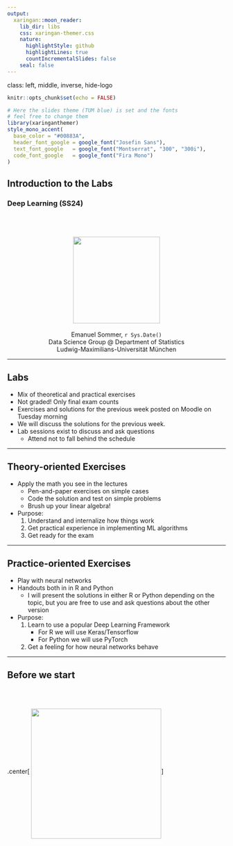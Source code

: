 ```yaml
---
output:
  xaringan::moon_reader:
    lib_dir: libs
    css: xaringan-themer.css
    nature:
      highlightStyle: github
      highlightLines: true
      countIncrementalSlides: false
    seal: false
---
```

class: left, middle, inverse, hide-logo

```r
knitr::opts_chunk$set(echo = FALSE)
```

```r
# Here the slides theme (TUM blue) is set and the fonts 
# feel free to change them
library(xaringanthemer)
style_mono_accent(
  base_color = "#00883A",
  header_font_google = google_font("Josefin Sans"),
  text_font_google   = google_font("Montserrat", "300", "300i"),
  code_font_google   = google_font("Fira Mono")
)
```

## Introduction to the Labs

### Deep Learning (SS24)

<center>
<br><br><br>
<img src="LMU_Logo_Schwarz.png" width="200">
<br>
<br>
Emanuel Sommer, `r Sys.Date()`
<br>
Data Science Group @ Department of Statistics
<br>
Ludwig-Maximilians-Universität München
</center>

---

## Labs

 - Mix of theoretical and practical exercises
 - Not graded! Only final exam counts
 - Exercises and solutions for the previous week posted on Moodle on Tuesday morning
 - We will discuss the solutions for the previous week.
 - Lab sessions exist to discuss and ask questions
    - Attend not to fall behind the schedule

---

## Theory-oriented Exercises

 - Apply the math you see in the lectures
    - Pen-and-paper exercises on simple cases
    - Code the solution and test on simple problems
    - Brush up your linear algebra!
 - Purpose:
   1. Understand and internalize how things work
   2. Get practical experience in implementing ML algorithms
   3. Get ready for the exam

---

## Practice-oriented Exercises

 - Play with neural networks
 - Handouts both in in R and Python
   - I will present the solutions in either R or Python depending on the topic, but you are free to use and ask questions about the other version
 - Purpose:
   1. Learn to use a popular Deep Learning Framework
      - For R we will use Keras/Tensorflow
      - For Python we will use PyTorch
   2. Get a feeling for how neural networks behave

---
## Before we start
<br><br>

.center[
<img src="https://media.giphy.com/media/JyM7eFec1gnSJwkY66/giphy.gif" width="300" height="300" align="middle"/>
]
